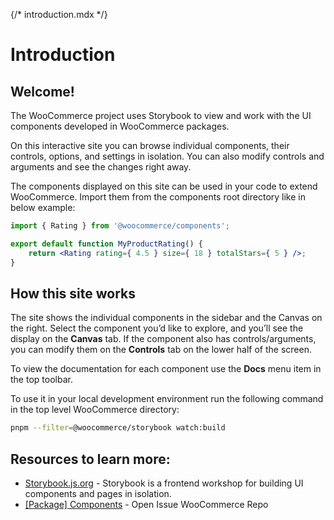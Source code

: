 {/* introduction.mdx */}

# Introduction

## Welcome!

The WooCommerce project uses Storybook to view and work with the UI components developed in WooCommerce packages.

On this interactive site you can browse individual components, their controls, options, and settings in isolation. You can also modify controls and arguments and see the changes right away.

The components displayed on this site can be used in your code to extend WooCommerce.
Import them from the components root directory like in below example:

```jsx
import { Rating } from '@woocommerce/components';

export default function MyProductRating() {
	return <Rating rating={ 4.5 } size={ 18 } totalStars={ 5 } />;
}
```

## How this site works

The site shows the individual components in the sidebar and the Canvas on the right. Select the component you’d like to explore, and you’ll see the display on the **Canvas** tab. If the component also has controls/arguments, you can modify them on the **Controls** tab on the lower half of the screen.

To view the documentation for each component use the **Docs** menu item in the top toolbar.

To use it in your local development environment run the following command in the top level WooCommerce directory:

```bash
pnpm --filter=@woocommerce/storybook watch:build
```

## Resources to learn more:

-   [Storybook.js.org](https://storybook.js.org/) - Storybook is a frontend workshop for building UI components and pages in isolation.
-   [[Package] Components](https://github.com/woocommerce/woocommerce/issues?q=is%3Aissue%20state%3Aopen%20label%3A%22package%3A%20%40woocommerce%2Fcomponents%22) - Open Issue WooCommerce Repo
